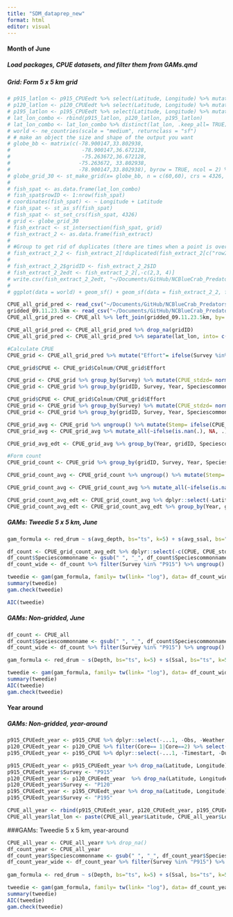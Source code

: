 ```yaml
---
title: "SDM_dataprep_new"
format: html
editor: visual
---
```


#### Month of June
##### Load packages, CPUE datasets, and filter them from GAMs.qmd

##### Grid: Form 5 x 5 km grid 
```r
# p915_latlon <- p915_CPUEedt %>% select(Latitude, Longitude) %>% mutate(lat_lon = paste(Latitude, Longitude, sep= "_"))
# p120_latlon <- p120_CPUEedt %>% select(Latitude, Longitude) %>% mutate(lat_lon = paste(Latitude, Longitude, sep= "_"))
# p195_latlon <- p195_CPUEedt %>% select(Latitude, Longitude) %>% mutate(lat_lon = paste(Latitude, Longitude, sep= "_"))
# lat_lon_combo <- rbind(p915_latlon, p120_latlon, p195_latlon)
# lat_lon_combo <- lat_lon_combo %>% distinct(lat_lon, .keep_all= TRUE) 
# world <- ne_countries(scale = "medium", returnclass = "sf")
# # make an object the size and shape of the output you want
# globe_bb <- matrix(c(-78.900147,33.802938,
#                       -78.900147,36.672128,
#                       -75.263672,36.672128,
#                      -75.263672, 33.802938,
#                      -78.900147,33.802938), byrow = TRUE, ncol = 2) %>% list() %>% st_polygon() %>% st_sfc(., crs = 4326)
# globe_grid_30 <- st_make_grid(x= globe_bb, n = c(60,60), crs = 4326, what = 'polygons') %>% st_sf('geometry' = ., data.frame('ID' = 1:length(.))) #grid is 0.06° by 0.06° (5.5 km b/c half of 0.13 which was 10)
# 
# fish_spat <- as.data.frame(lat_lon_combo)
# fish_spat$rowID <- 1:nrow(fish_spat)
# coordinates(fish_spat) <- ~ Longitude + Latitude
# fish_spat <- st_as_sf(fish_spat)
# fish_spat <- st_set_crs(fish_spat, 4326)
# grid <- globe_grid_30
# fish_extract <- st_intersection(fish_spat, grid)
# fish_extract_2 <- as.data.frame(fish_extract)
# 
# #Group to get rid of duplicates (there are times when a point is overlapping two grid cells)
# fish_extract_2_2 <- fish_extract_2[!duplicated(fish_extract_2[c("rowID")]),] #this should be the same size as fish spat, it is 5 observations less, thinking this is bc a few datapoints might be outside of grid cells, didn't change in size from fish_extract_2
# 
# fish_extract_2_2$gridID <- fish_extract_2_2$ID
# fish_extract_2_2edt <- fish_extract_2_2[,-c(2,3, 4)]
# write.csv(fish_extract_2_2edt, "~/Documents/GitHub/NCBlueCrab_Predators/Data/gridded_09.11.23.5km.csv")
# 
# ggplot(data = world) + geom_sf() + geom_sf(data = fish_extract_2_2, fill = NA, aes(geometry= geometry)) + geom_sf(data= fish_spat) + theme(panel.background = element_rect(fill = "white", colour = "black")) + coord_sf(xlim=c(-78, -75), ylim=c(33.5,37), expand = TRUE) 
```

```r
CPUE_all_grid_pred <- read_csv("~/Documents/GitHub/NCBlueCrab_Predators/Data/gridded_09.11.23.5km.csv")
gridded_09.11.23.5km <- read_csv("~/Documents/GitHub/NCBlueCrab_Predators/Data/gridded_09.11.23.5km.csv")
CPUE_all_grid_pred <- CPUE_all %>% left_join(gridded_09.11.23.5km, by= "lat_lon") %>% select(lat_lon, everything())

CPUE_all_grid_pred <- CPUE_all_grid_pred %>% drop_na(gridID)
CPUE_all_grid_pred <- CPUE_all_grid_pred %>% separate(lat_lon, into= c("Latitude", "Longitude"), sep = "_", convert= TRUE, remove=FALSE) %>% filter(!gridID %in% c(398, 543, 668, 678, 679, 707, 895, 173, 199, 388)) #get rid of grid cells that are outliers, gets rid of 323 rows

#Calculate CPUE
CPUE_grid <- CPUE_all_grid_pred %>% mutate("Effort"= ifelse(Survey %in% "P120", 1, ifelse(Survey %in% "P195", 20, ifelse(Survey %in% "P915" & Location == "CAPEF" & Month %in% c(04, 05, 06, 07, 08, 09), 240, ifelse(Survey %in% "P915" & Location == "NEWR" & Month %in% c(04, 05, 06, 07, 08, 09), 240, 720))))) #P120: 1 minute tows, P195: 20 minute tows, P915: 240 minute soak time for rivers from April to September and 720 soak time everything else

CPUE_grid$CPUE <- CPUE_grid$Colnum/CPUE_grid$Effort

CPUE_grid <- CPUE_grid %>% group_by(Survey) %>% mutate(CPUE_stdzd= normalize(CPUE, method= "range", range= c(0,1))) ##min-max scaling:
CPUE_grid <- CPUE_grid %>% group_by(gridID, Survey, Year, Speciescommonname) %>% mutate(mean_CPUE= mean(CPUE), mean_CPUE_stdzd= mean(CPUE_stdzd))

CPUE_grid$CPUE <- CPUE_grid$Colnum/CPUE_grid$Effort
CPUE_grid <- CPUE_grid %>% group_by(Survey) %>% mutate(CPUE_stdzd= normalize(CPUE, method= "range", range= c(0,1))) ##min-max scaling:
CPUE_grid <- CPUE_grid %>% group_by(gridID, Survey, Year, Speciescommonname) %>% mutate(mean_CPUE= mean(CPUE), mean_CPUE_stdzd= mean(CPUE_stdzd))

CPUE_grid_avg <- CPUE_grid %>% ungroup() %>% mutate(Stemp= ifelse(CPUE_grid$Stemp==0.0, NA, CPUE_grid$Stemp), Ssal= ifelse(CPUE_grid$Ssal==0.0, NA, CPUE_grid$Ssal), Sdo= ifelse(CPUE_grid$Sdo==0.0, NA, CPUE_grid$Sdo)) %>% group_by(Year, gridID) %>% mutate(avg_depth= mean(Depth, na.rm= TRUE), avg_ssal= mean(Ssal, na.rm= TRUE), avg_bsal= mean(Bsal, na.rm= TRUE), avg_stemp= mean(Stemp, na.rm= TRUE), avg_btemp= mean(Btemp, na.rm= TRUE), avg_sdo= mean(Sdo, na.rm= TRUE), avg_bdo= mean(Bdo, na.rm= TRUE), avg_latitude= mean(Latitude, na.rm= TRUE), avg_longitude= mean(Longitude), avg_photoperiod= mean(Photoperiod), na.rm= TRUE) %>% dplyr::select(-avg_bsal, -avg_btemp, -avg_bdo, -Stemp, -Btemp, -Sdo, -Bdo, -Ssal, -Bsal, -Season, -Sedsize_new, -Btmcomp_new, -Photoperiod, -Depth, -avg_photoperiod, -na.rm, -avg_latitude, -avg_longitude)
CPUE_grid_avg <- CPUE_grid_avg %>% mutate_all(~ifelse(is.nan(.), NA, .)) %>% drop_na() #drops 835 rows, 757 NA for avg_do, 114 NA for avg_stemp, 179 NA for avg_ssal

CPUE_grid_avg_edt <- CPUE_grid_avg %>% group_by(Year, gridID, Speciescommonname, Survey) %>% distinct(mean_CPUE_stdzd, .keep_all= TRUE)

#Form count
CPUE_grid_count <- CPUE_grid %>% group_by(gridID, Survey, Year, Speciescommonname) %>% mutate(avg_count= round(mean(Colnum),0)) #doesn't round any down to 0

CPUE_grid_count_avg <- CPUE_grid_count %>% ungroup() %>% mutate(Stemp= ifelse(CPUE_grid_count$Stemp==0.0, NA, CPUE_grid_count$Stemp), Ssal= ifelse(CPUE_grid_count$Ssal==0.0, NA, CPUE_grid_count$Ssal), Sdo= ifelse(CPUE_grid_count$Sdo==0.0, NA, CPUE_grid_count$Sdo)) %>% group_by(Year, gridID) %>% mutate(avg_depth= mean(Depth, na.rm= TRUE), avg_ssal= mean(Ssal, na.rm= TRUE), avg_bsal= mean(Bsal, na.rm= TRUE), avg_stemp= mean(Stemp, na.rm= TRUE), avg_btemp= mean(Btemp, na.rm= TRUE), avg_sdo= mean(Sdo, na.rm= TRUE), avg_bdo= mean(Bdo, na.rm= TRUE), avg_latitude= mean(Latitude, na.rm= TRUE), avg_longitude= mean(Longitude), avg_photoperiod= mean(Photoperiod), na.rm= TRUE) %>% dplyr::select(-avg_bsal, -avg_btemp, -avg_bdo, -Stemp, -Btemp, -Sdo, -Bdo, -Ssal, -Bsal, -Season, -Sedsize_new, -Btmcomp_new, -Photoperiod, -Depth, -avg_photoperiod, -na.rm, -avg_latitude, -avg_longitude)

CPUE_grid_count_avg <- CPUE_grid_count_avg %>% mutate_all(~ifelse(is.nan(.), NA, .)) %>% drop_na() #drops 835 rows, 757 NA for avg_do, 114 NA for avg_stemp, 179 NA for avg_ssal        

CPUE_grid_count_avg_edt <- CPUE_grid_count_avg %>% dplyr::select(-Latitude, -Longitude, -lat_lon, -Day, -Location, -Colnum, -Date, -Ym_date, -Sciname, -"Strata/station", -Effort, -Effort, -Month, -Control1)
CPUE_grid_count_avg_edt <- CPUE_grid_count_avg_edt %>% group_by(Year, gridID, Speciescommonname, Survey) %>% distinct(avg_count, .keep_all= TRUE)
```

##### GAMs: Tweedie 5 x 5 km, June
```r
gam_formula <- red_drum ~ s(avg_depth, bs="ts", k=5) + s(avg_ssal, bs="ts", k=5) + s(avg_stemp, bs="ts", k=5) + s(avg_sdo, bs="ts", k=5) + s(atlantic_menhaden, bs="ts", k=5) + s(atlantic_croaker, bs="ts", k=5) + s(southern_flounder, bs="ts", k=5) + s(spot, bs="ts", k=5)

df_count <- CPUE_grid_count_avg_edt %>% dplyr::select(-c(CPUE, CPUE_stdzd, mean_CPUE, mean_CPUE_stdzd)) #need to remove or R will get confused 
df_count$Speciescommonname <- gsub(" ", "_", df_count$Speciescommonname)
df_count_wide <- df_count %>% filter(Survey %in% "P915") %>% ungroup() %>% pivot_wider(names_from = "Speciescommonname", values_from = "avg_count") %>% drop_na()

tweedie <- gam(gam_formula, family= tw(link= "log"), data= df_count_wide, method= "REML")
summary(tweedie)
gam.check(tweedie)

AIC(tweedie)
```

##### GAMs: Non-gridded, June
```r
df_count <- CPUE_all
df_count$Speciescommonname <- gsub(" ", "_", df_count$Speciescommonname)
df_count_wide <- df_count %>% filter(Survey %in% "P915") %>% ungroup() %>% select(-c(gridID, Photoperiod, Survey, Sciname, Btmcomp_new, Sedsize_new)) %>% group_by(Control1) %>% pivot_wider(names_from = "Speciescommonname", values_from = "Colnum") %>% drop_na()

gam_formula <- red_drum ~ s(Depth, bs="ts", k=5) + s(Ssal, bs="ts", k=5) + s(Stemp, bs="ts", k=5) + s(Sdo, bs="ts", k=5) + s(atlantic_menhaden, bs="ts", k=5) + s(atlantic_croaker, bs="ts", k=5) + s(southern_flounder, bs="ts", k=5) + s(spot, bs="ts", k=5)

tweedie <- gam(gam_formula, family= tw(link= "log"), data= df_count_wide, method= "REML")
summary(tweedie)
AIC(tweedie)
gam.check(tweedie)
```

#### Year around

##### GAMs: Non-gridded, year-around 
```r
p915_CPUEedt_year <- p915_CPUE %>% dplyr::select(-...1, -Obs, -Weather, -Weather, -Sedsize, -Btmcomp, -doy, -Wbdytype, -Wbd, -Sample, -Ph, -Quad, -Secchi) %>% rename("Location" = "Area", "Strata/station"= "Strata") %>% filter(between(Year, 2001, 2021)) #added in species of focus for now (still waiting on data)
p120_CPUEedt_year <- p120_CPUE %>% filter(Core== 1|Core==2) %>% select(-...1, -Program, -Nbrrec3, -Time, -Duration, -doy, -Core, -Sedsize, -Btmcomp, -Secchi) %>% rename("Strata/station"= "Station") %>% filter(between(Year, 2001, 2021))
p195_CPUEedt_year <- p195_CPUE %>% dplyr::select(-...1, -Timestart, -Duration, -Depthend, -Wbdytype, -Wbd, -Speciesscientificname, -Depthzone, -Secchi_depthcm) %>% rename("Ssal" = "Salinitysurface", "Bsal"= "Salinitybottom", "Stemp"= "Tempsurface", "Btemp"= "Tempbottom", "Latitude"= "Latitudestart", "Longitude"= "Longitudestart", "Colnum"= "Numbertotal", "Control1"= "Eventname", "Strata/station"= "Stationcode", "Depth"= "Depthstart") %>% filter(between(Year, 2001, 2021))

p915_CPUEedt_year <- p915_CPUEedt_year %>% drop_na(Latitude, Longitude)
p915_CPUEedt_year$Survey <- "P915"
p120_CPUEedt_year <- p120_CPUEedt_year  %>% drop_na(Latitude, Longitude)
p120_CPUEedt_year$Survey <- "P120"
p195_CPUEedt_year <- p195_CPUEedt_year %>% drop_na(Latitude, Longitude)
p195_CPUEedt_year$Survey <- "P195"

CPUE_all_year <- rbind(p915_CPUEedt_year, p120_CPUEedt_year, p195_CPUEedt_year)
CPUE_all_year$lat_lon <- paste(CPUE_all_year$Latitude, CPUE_all_year$Longitude, sep= "_")
```

###GAMs: Tweedie 5 x 5 km, year-around
```r
CPUE_all_year <- CPUE_all_year# %>% drop_na()
df_count_year <- CPUE_all_year
df_count_year$Speciescommonname <- gsub(" ", "_", df_count_year$Speciescommonname)
df_count_year_wide <- df_count_year %>% filter(Survey %in% "P915") %>% select(Speciescommonname, Colnum, Stemp, Sdo, Ssal, Depth, Control1) %>% group_by(Control1) %>% pivot_wider(names_from = "Speciescommonname", values_from = "Colnum") %>% drop_na() 
                                                  
gam_formula <- red_drum ~ s(Depth, bs="ts", k=5) + s(Ssal, bs="ts", k=5) + s(Stemp, bs="ts", k=5) + s(Sdo, bs="ts", k=5) + s(atlantic_menhaden, bs="ts", k=5) + s(atlantic_croaker, bs="ts", k=5) + s(southern_flounder, bs="ts", k=5) + s(spot, bs="ts", k=5)

tweedie <- gam(gam_formula, family= tw(link= "log"), data= df_count_year_wide, method= "REML")
summary(tweedie)
AIC(tweedie)
gam.check(tweedie)
```



